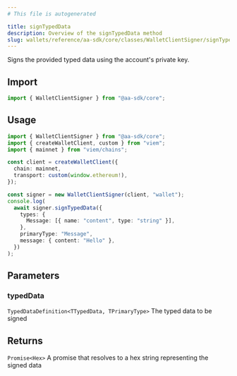```yaml
---
# This file is autogenerated

title: signTypedData
description: Overview of the signTypedData method
slug: wallets/reference/aa-sdk/core/classes/WalletClientSigner/signTypedData
---
```


Signs the provided typed data using the account's private key.

## Import

```ts
import { WalletClientSigner } from "@aa-sdk/core";
```

## Usage

```ts
import { WalletClientSigner } from "@aa-sdk/core";
import { createWalletClient, custom } from "viem";
import { mainnet } from "viem/chains";

const client = createWalletClient({
  chain: mainnet,
  transport: custom(window.ethereum!),
});

const signer = new WalletClientSigner(client, "wallet");
console.log(
  await signer.signTypedData({
    types: {
      Message: [{ name: "content", type: "string" }],
    },
    primaryType: "Message",
    message: { content: "Hello" },
  })
);
```

## Parameters

### typedData

`TypedDataDefinition<TTypedData, TPrimaryType>`
The typed data to be signed

## Returns

`Promise<Hex>`
A promise that resolves to a hex string representing the signed data
